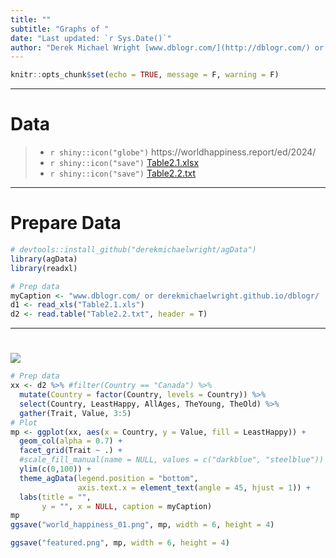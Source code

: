 ```yaml
---
title: ""
subtitle: "Graphs of "
date: "Last updated: `r Sys.Date()`"
author: "Derek Michael Wright [www.dblogr.com/](http://dblogr.com/) or [derekmichaelwright.github.io/dblogr](https://derekmichaelwright.github.io/dblogr/) <derek.wright@usask.ca>"
---
```


```r
knitr::opts_chunk$set(echo = TRUE, message = F, warning = F)
```

---

# Data

> - `r shiny::icon("globe")` https://worldhappiness.report/ed/2024/
> - `r shiny::icon("save")` [Table2.1.xlsx](Table2.1.xlsx)
> - `r shiny::icon("save")` [Table2.2.txt](Table2.2.txt)

---

# Prepare Data

```r
# devtools::install_github("derekmichaelwright/agData")
library(agData)
library(readxl)
```

```r
# Prep data
myCaption <- "www.dblogr.com/ or derekmichaelwright.github.io/dblogr/ | Data: "
d1 <- read_xls("Table2.1.xls")
d2 <- read.table("Table2.2.txt", header = T)
```

---

# 

![](01.png)

```r
# Prep data
xx <- d2 %>% #filter(Country == "Canada") %>%
  mutate(Country = factor(Country, levels = Country)) %>%
  select(Country, LeastHappy, AllAges, TheYoung, TheOld) %>%
  gather(Trait, Value, 3:5)
# Plot
mp <- ggplot(xx, aes(x = Country, y = Value, fill = LeastHappy)) + 
  geom_col(alpha = 0.7) +
  facet_grid(Trait ~ .) +
  #scale_fill_manual(name = NULL, values = c("darkblue", "steelblue")) +
  ylim(c(0,100)) +
  theme_agData(legend.position = "bottom",
               axis.text.x = element_text(angle = 45, hjust = 1)) +
  labs(title = "",
       y = "", x = NULL, caption = myCaption)
mp
ggsave("world_happiness_01.png", mp, width = 6, height = 4)
```

```r
ggsave("featured.png", mp, width = 6, height = 4)
```

